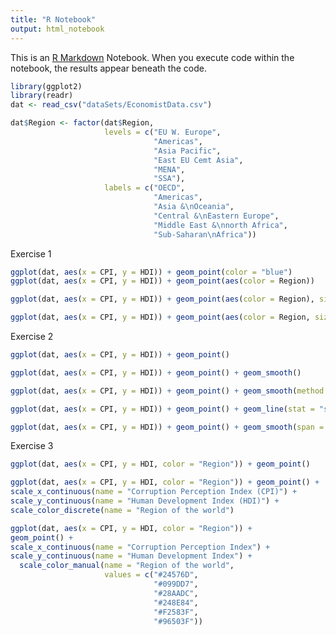 ```yaml
---
title: "R Notebook"
output: html_notebook
---
```


This is an [R Markdown](http://rmarkdown.rstudio.com) Notebook. When you execute code within the notebook, the results appear beneath the code. 

```r
library(ggplot2)
library(readr)
dat <- read_csv("dataSets/EconomistData.csv")
```
```r
dat$Region <- factor(dat$Region,
                     levels = c("EU W. Europe",
                                "Americas",
                                "Asia Pacific",
                                "East EU Cemt Asia",
                                "MENA",
                                "SSA"),
                     labels = c("OECD",
                                "Americas",
                                "Asia &\nOceania",
                                "Central &\nEastern Europe",
                                "Middle East &\nnorth Africa",
                                "Sub-Saharan\nAfrica"))
```
Exercise 1
```r
ggplot(dat, aes(x = CPI, y = HDI)) + geom_point(color = "blue")
ggplot(dat, aes(x = CPI, y = HDI)) + geom_point(aes(color = Region))
```
```r
ggplot(dat, aes(x = CPI, y = HDI)) + geom_point(aes(color = Region), size = 2)
```
```r
ggplot(dat, aes(x = CPI, y = HDI)) + geom_point(aes(color = Region, size =  HDI.Rank))
```
Exercise 2
```r
ggplot(dat, aes(x = CPI, y = HDI)) + geom_point()
```
```r
ggplot(dat, aes(x = CPI, y = HDI)) + geom_point() + geom_smooth()
```
```r
ggplot(dat, aes(x = CPI, y = HDI)) + geom_point() + geom_smooth(method = "lm")
```
```r
ggplot(dat, aes(x = CPI, y = HDI)) + geom_point() + geom_line(stat = "smooth", method = "loess")
```
```r
ggplot(dat, aes(x = CPI, y = HDI)) + geom_point() + geom_smooth(span = .4)
```
Exercise 3
```r
ggplot(dat, aes(x = CPI, y = HDI, color = "Region")) + geom_point()
```
```r
ggplot(dat, aes(x = CPI, y = HDI, color = "Region")) + geom_point() +
scale_x_continuous(name = "Corruption Perception Index (CPI)") +
scale_y_continuous(name = "Human Development Index (HDI)") +
scale_color_discrete(name = "Region of the world")
```
```r
ggplot(dat, aes(x = CPI, y = HDI, color = "Region")) +
geom_point() +
scale_x_continuous(name = "Corruption Perception Index") +
scale_y_continuous(name = "Human Development Index") +
  scale_color_manual(name = "Region of the world",
                     values = c("#24576D",
                                "#099DD7",
                                "#28AADC",
                                "#248E84",
                                "#F2583F",
                                "#96503F"))
```
